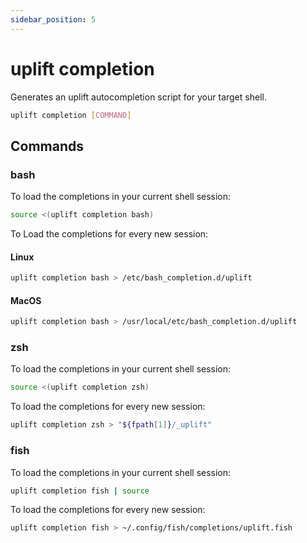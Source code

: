```yaml
---
sidebar_position: 5
---
```


# uplift completion

Generates an uplift autocompletion script for your target shell.

```sh
uplift completion [COMMAND]
```

## Commands

### bash

To load the completions in your current shell session:

```sh
source <(uplift completion bash)
```

To Load the completions for every new session:

#### Linux

```sh
uplift completion bash > /etc/bash_completion.d/uplift
```

#### MacOS

```sh
uplift completion bash > /usr/local/etc/bash_completion.d/uplift
```

### zsh

To load the completions in your current shell session:

```sh
source <(uplift completion zsh)
```

To load the completions for every new session:

```sh
uplift completion zsh > "${fpath[1]}/_uplift"
```

### fish

To load the completions in your current shell session:

```sh
uplift completion fish | source
```

To load the completions for every new session:

```sh
uplift completion fish > ~/.config/fish/completions/uplift.fish
```

